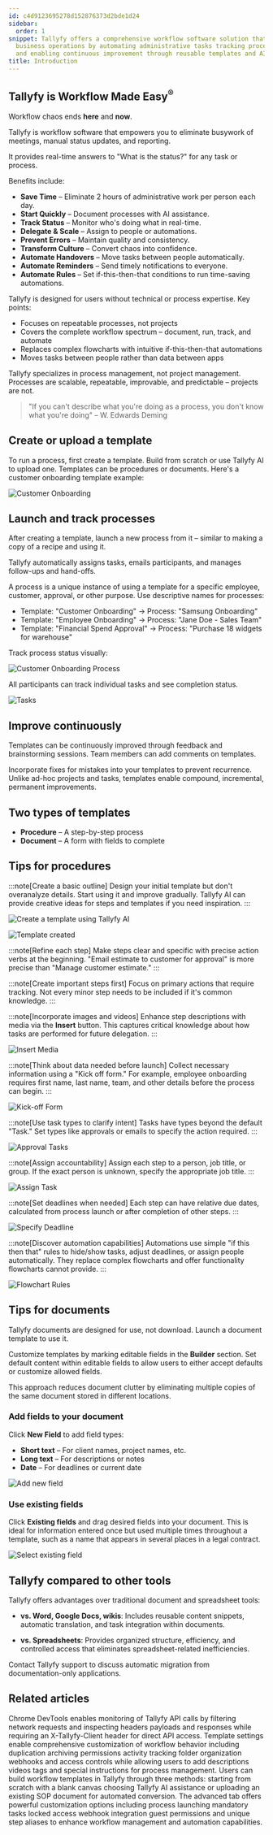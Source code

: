 ```yaml
---
id: c4d9123695278d152876373d2bde1d24
sidebar:
  order: 1
snippet: Tallyfy offers a comprehensive workflow software solution that streamlines
  business operations by automating administrative tasks tracking processes in real-time
  and enabling continuous improvement through reusable templates and AI assistance.
title: Introduction
---
```


## Tallyfy is Workflow Made Easy<sup>®</sup>

Workflow chaos ends **here** and **now**.

Tallyfy is workflow software that empowers you to eliminate busywork of meetings, manual status updates, and reporting. 

It provides real-time answers to "What is the status?" for any task or process.

Benefits include:

* **Save Time** – Eliminate 2 hours of administrative work per person each day.
* **Start Quickly** – Document processes with AI assistance.
* **Track Status** – Monitor who's doing what in real-time.
* **Delegate & Scale** – Assign to people or automations.
* **Prevent Errors** – Maintain quality and consistency.
* **Transform Culture** – Convert chaos into confidence.
* **Automate Handovers** – Move tasks between people automatically.
* **Automate Reminders** – Send timely notifications to everyone.
* **Automate Rules** – Set if-this-then-that conditions to run time-saving automations.

Tallyfy is designed for users without technical or process expertise. Key points:

* Focuses on repeatable processes, not projects
* Covers the complete workflow spectrum – document, run, track, and automate
* Replaces complex flowcharts with intuitive if-this-then-that automations
* Moves tasks between people rather than data between apps

Tallyfy specializes in process management, not project management. Processes are scalable, repeatable, improvable, and predictable – projects are not.

> "If you can't describe what you're doing as a process, you don't know what you're doing"
> – W. Edwards Deming


<lite-vimeo videoid="689464638"></lite-vimeo>

## Create or upload a template

To run a process, first create a template. Build from scratch or use Tallyfy AI to upload one. Templates can be procedures or documents. Here's a customer onboarding template example:

![Customer Onboarding](https://screenshots.tallyfy.com/tallyfy%2Fpro%2Fdesktop-light-show-template-example.png)

## Launch and track processes

After creating a template, launch a new process from it – similar to making a copy of a recipe and using it.

Tallyfy automatically assigns tasks, emails participants, and manages follow-ups and hand-offs.

A process is a unique instance of using a template for a specific employee, customer, approval, or other purpose. Use descriptive names for processes:

* Template: "Customer Onboarding" → Process: "Samsung Onboarding"
* Template: "Employee Onboarding" → Process: "Jane Doe - Sales Team"
* Template: "Financial Spend Approval" → Process: "Purchase 18 widgets for warehouse"

Track process status visually:

![Customer Onboarding Process](https://screenshots.tallyfy.com/tallyfy%2Fpro%2Fdesktop-light-showing-ongoing-process.png)

All participants can track individual tasks and see completion status.

![Tasks](https://screenshots.tallyfy.com/tallyfy%2Fpro%2Fdesktop-light-task-within-process.png)

## Improve continuously

Templates can be continuously improved through feedback and brainstorming sessions. Team members can add comments on templates.

Incorporate fixes for mistakes into your templates to prevent recurrence. Unlike ad-hoc projects and tasks, templates enable compound, incremental, permanent improvements.

## Two types of templates

* **Procedure** – A step-by-step process
* **Document** – A form with fields to complete

## Tips for procedures

:::note[Create a basic outline]
Design your initial template but don't overanalyze details. Start using it and improve gradually. Tallyfy AI can provide creative ideas for steps and templates if you need inspiration.
:::

![Create a template using Tallyfy AI](https://screenshots.tallyfy.com/tallyfy%2Fpro%2Fdesktop-light-create-client-onboarding-template-from-tallyfyAI.png)

![Template created](https://screenshots.tallyfy.com/tallyfy%2Fpro%2Fdesktop-light-click-create-template-by-tallyfyai.png)

:::note[Refine each step]
Make steps clear and specific with precise action verbs at the beginning. "Email estimate to customer for approval" is more precise than "Manage customer estimate."
:::

:::note[Create important steps first]
Focus on primary actions that require tracking. Not every minor step needs to be included if it's common knowledge.
:::

:::note[Incorporate images and videos]
Enhance step descriptions with media via the **Insert** button. This captures critical knowledge about how tasks are performed for future delegation.
:::

![Insert Media](https://screenshots.tallyfy.com/tallyfy%2Fpro%2Fdesktop-light-add-media-to-tasks.png)

:::note[Think about data needed before launch]
Collect necessary information using a "Kick off form." For example, employee onboarding requires first name, last name, team, and other details before the process can begin.
:::

![Kick-off Form](https://screenshots.tallyfy.com/tallyfy%2Fpro%2Fdesktop-light-how-to-add-kickoff-forms.png)

:::note[Use task types to clarify intent]
Tasks have types beyond the default "Task." Set types like approvals or emails to specify the action required.
:::

![Approval Tasks](https://screenshots.tallyfy.com/tallyfy%2Fpro%2Fdesktop-light-switch-to-approvereject.png)

:::note[Assign accountability]
Assign each step to a person, job title, or group. If the exact person is unknown, specify the appropriate job title.
:::

![Assign Task](https://screenshots.tallyfy.com/tallyfy%2Fpro%2Fdesktop-light-assign-a-task-to-somebody.png)

:::note[Set deadlines when needed]
Each step can have relative due dates, calculated from process launch or after completion of other steps.
:::

![Specify Deadline](https://screenshots.tallyfy.com/tallyfy%2Fpro%2Fdesktop-light-specify-deadline-to-task.png)

:::note[Discover automation capabilities]
Automations use simple "if this then that" rules to hide/show tasks, adjust deadlines, or assign people automatically. They replace complex flowcharts and offer functionality flowcharts cannot provide.
:::

![Flowchart Rules](https://screenshots.tallyfy.com/tallyfy%2Fpro%2Fdesktop-light-click-automations.png)

## Tips for documents

Tallyfy documents are designed for use, not download. Launch a document template to use it.

Customize templates by marking editable fields in the **Builder** section. Set default content within editable fields to allow users to either accept defaults or customize allowed fields.

This approach reduces document clutter by eliminating multiple copies of the same document stored in different locations.

### Add fields to your document

Click **New Field** to add field types:
* **Short text** – For client names, project names, etc.
* **Long text** – For descriptions or notes
* **Date** – For deadlines or current date

![Add new field](https://screenshots.tallyfy.com/tallyfy%2Fpro%2Fdesktop-light-add-field-document.png)

### Use existing fields 

Click **Existing fields** and drag desired fields into your document. This is ideal for information entered once but used multiple times throughout a template, such as a name that appears in several places in a legal contract.

![Select existing field](https://screenshots.tallyfy.com/tallyfy%2Fpro%2Fdesktop-light-select-existing-field-document.png)

## Tallyfy compared to other tools

Tallyfy offers advantages over traditional document and spreadsheet tools:

* **vs. Word, Google Docs, wikis**: Includes reusable content snippets, automatic translation, and task integration within documents.

* **vs. Spreadsheets**: Provides organized structure, efficiency, and controlled access that eliminates spreadsheet-related inefficiencies.

Contact Tallyfy support to discuss automatic migration from documentation-only applications.


## Related articles
<CardGrid>
<LinkTitleCard header="<b>Open Api > Sniff API calls using Chrome</b>" href="/products/pro/integrations/open-api/how-to-sniff-api-calls-using-chrome/" > Chrome DevTools enables monitoring of Tallyfy API calls by filtering network requests and inspecting headers payloads and responses while requiring an X-Tallyfy-Client header for direct API access. </LinkTitleCard>
<LinkTitleCard header="<b>Templates > Configure your template</b>" href="/products/pro/documenting/templates/config/" > Template settings enable comprehensive customization of workflow behavior including duplication archiving permissions activity tracking folder organization webhooks and access controls while allowing users to add descriptions videos tags and special instructions for process management. </LinkTitleCard>
<LinkTitleCard header="<b>Templates > Create a template</b>" href="/products/pro/documenting/templates/create-template/" > Users can build workflow templates in Tallyfy through three methods: starting from scratch with a blank canvas choosing Tallyfy AI assistance or uploading an existing SOP document for automated conversion. </LinkTitleCard>
<LinkTitleCard header="<b>Tasks > Advanced tab</b>" href="/products/pro/tracking-and-tasks/tasks/how-can-i-utilize-tallyfys-advanced-tab-features/" > The advanced tab offers powerful customization options including process launching mandatory tasks locked access webhook integration guest permissions and unique step aliases to enhance workflow management and automation capabilities. </LinkTitleCard>
</CardGrid>